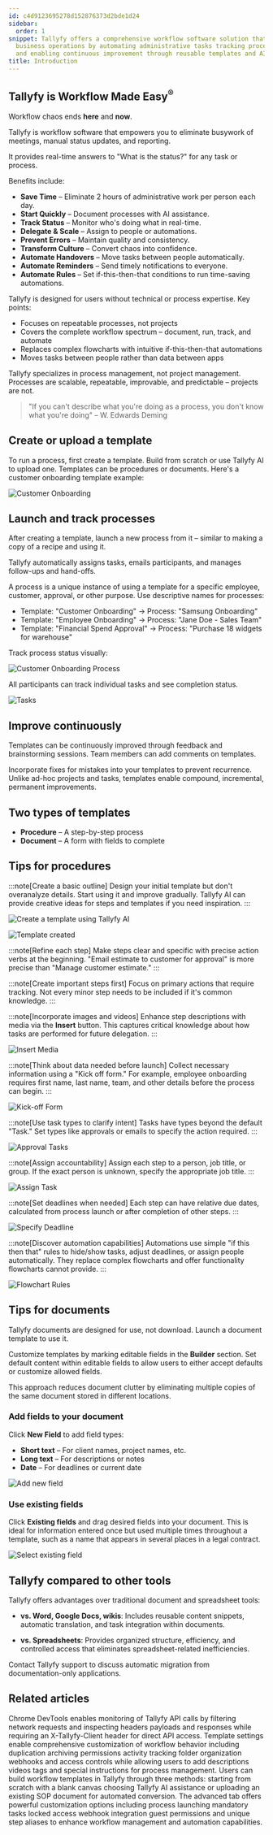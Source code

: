 ```yaml
---
id: c4d9123695278d152876373d2bde1d24
sidebar:
  order: 1
snippet: Tallyfy offers a comprehensive workflow software solution that streamlines
  business operations by automating administrative tasks tracking processes in real-time
  and enabling continuous improvement through reusable templates and AI assistance.
title: Introduction
---
```


## Tallyfy is Workflow Made Easy<sup>®</sup>

Workflow chaos ends **here** and **now**.

Tallyfy is workflow software that empowers you to eliminate busywork of meetings, manual status updates, and reporting. 

It provides real-time answers to "What is the status?" for any task or process.

Benefits include:

* **Save Time** – Eliminate 2 hours of administrative work per person each day.
* **Start Quickly** – Document processes with AI assistance.
* **Track Status** – Monitor who's doing what in real-time.
* **Delegate & Scale** – Assign to people or automations.
* **Prevent Errors** – Maintain quality and consistency.
* **Transform Culture** – Convert chaos into confidence.
* **Automate Handovers** – Move tasks between people automatically.
* **Automate Reminders** – Send timely notifications to everyone.
* **Automate Rules** – Set if-this-then-that conditions to run time-saving automations.

Tallyfy is designed for users without technical or process expertise. Key points:

* Focuses on repeatable processes, not projects
* Covers the complete workflow spectrum – document, run, track, and automate
* Replaces complex flowcharts with intuitive if-this-then-that automations
* Moves tasks between people rather than data between apps

Tallyfy specializes in process management, not project management. Processes are scalable, repeatable, improvable, and predictable – projects are not.

> "If you can't describe what you're doing as a process, you don't know what you're doing"
> – W. Edwards Deming


<lite-vimeo videoid="689464638"></lite-vimeo>

## Create or upload a template

To run a process, first create a template. Build from scratch or use Tallyfy AI to upload one. Templates can be procedures or documents. Here's a customer onboarding template example:

![Customer Onboarding](https://screenshots.tallyfy.com/tallyfy%2Fpro%2Fdesktop-light-show-template-example.png)

## Launch and track processes

After creating a template, launch a new process from it – similar to making a copy of a recipe and using it.

Tallyfy automatically assigns tasks, emails participants, and manages follow-ups and hand-offs.

A process is a unique instance of using a template for a specific employee, customer, approval, or other purpose. Use descriptive names for processes:

* Template: "Customer Onboarding" → Process: "Samsung Onboarding"
* Template: "Employee Onboarding" → Process: "Jane Doe - Sales Team"
* Template: "Financial Spend Approval" → Process: "Purchase 18 widgets for warehouse"

Track process status visually:

![Customer Onboarding Process](https://screenshots.tallyfy.com/tallyfy%2Fpro%2Fdesktop-light-showing-ongoing-process.png)

All participants can track individual tasks and see completion status.

![Tasks](https://screenshots.tallyfy.com/tallyfy%2Fpro%2Fdesktop-light-task-within-process.png)

## Improve continuously

Templates can be continuously improved through feedback and brainstorming sessions. Team members can add comments on templates.

Incorporate fixes for mistakes into your templates to prevent recurrence. Unlike ad-hoc projects and tasks, templates enable compound, incremental, permanent improvements.

## Two types of templates

* **Procedure** – A step-by-step process
* **Document** – A form with fields to complete

## Tips for procedures

:::note[Create a basic outline]
Design your initial template but don't overanalyze details. Start using it and improve gradually. Tallyfy AI can provide creative ideas for steps and templates if you need inspiration.
:::

![Create a template using Tallyfy AI](https://screenshots.tallyfy.com/tallyfy%2Fpro%2Fdesktop-light-create-client-onboarding-template-from-tallyfyAI.png)

![Template created](https://screenshots.tallyfy.com/tallyfy%2Fpro%2Fdesktop-light-click-create-template-by-tallyfyai.png)

:::note[Refine each step]
Make steps clear and specific with precise action verbs at the beginning. "Email estimate to customer for approval" is more precise than "Manage customer estimate."
:::

:::note[Create important steps first]
Focus on primary actions that require tracking. Not every minor step needs to be included if it's common knowledge.
:::

:::note[Incorporate images and videos]
Enhance step descriptions with media via the **Insert** button. This captures critical knowledge about how tasks are performed for future delegation.
:::

![Insert Media](https://screenshots.tallyfy.com/tallyfy%2Fpro%2Fdesktop-light-add-media-to-tasks.png)

:::note[Think about data needed before launch]
Collect necessary information using a "Kick off form." For example, employee onboarding requires first name, last name, team, and other details before the process can begin.
:::

![Kick-off Form](https://screenshots.tallyfy.com/tallyfy%2Fpro%2Fdesktop-light-how-to-add-kickoff-forms.png)

:::note[Use task types to clarify intent]
Tasks have types beyond the default "Task." Set types like approvals or emails to specify the action required.
:::

![Approval Tasks](https://screenshots.tallyfy.com/tallyfy%2Fpro%2Fdesktop-light-switch-to-approvereject.png)

:::note[Assign accountability]
Assign each step to a person, job title, or group. If the exact person is unknown, specify the appropriate job title.
:::

![Assign Task](https://screenshots.tallyfy.com/tallyfy%2Fpro%2Fdesktop-light-assign-a-task-to-somebody.png)

:::note[Set deadlines when needed]
Each step can have relative due dates, calculated from process launch or after completion of other steps.
:::

![Specify Deadline](https://screenshots.tallyfy.com/tallyfy%2Fpro%2Fdesktop-light-specify-deadline-to-task.png)

:::note[Discover automation capabilities]
Automations use simple "if this then that" rules to hide/show tasks, adjust deadlines, or assign people automatically. They replace complex flowcharts and offer functionality flowcharts cannot provide.
:::

![Flowchart Rules](https://screenshots.tallyfy.com/tallyfy%2Fpro%2Fdesktop-light-click-automations.png)

## Tips for documents

Tallyfy documents are designed for use, not download. Launch a document template to use it.

Customize templates by marking editable fields in the **Builder** section. Set default content within editable fields to allow users to either accept defaults or customize allowed fields.

This approach reduces document clutter by eliminating multiple copies of the same document stored in different locations.

### Add fields to your document

Click **New Field** to add field types:
* **Short text** – For client names, project names, etc.
* **Long text** – For descriptions or notes
* **Date** – For deadlines or current date

![Add new field](https://screenshots.tallyfy.com/tallyfy%2Fpro%2Fdesktop-light-add-field-document.png)

### Use existing fields 

Click **Existing fields** and drag desired fields into your document. This is ideal for information entered once but used multiple times throughout a template, such as a name that appears in several places in a legal contract.

![Select existing field](https://screenshots.tallyfy.com/tallyfy%2Fpro%2Fdesktop-light-select-existing-field-document.png)

## Tallyfy compared to other tools

Tallyfy offers advantages over traditional document and spreadsheet tools:

* **vs. Word, Google Docs, wikis**: Includes reusable content snippets, automatic translation, and task integration within documents.

* **vs. Spreadsheets**: Provides organized structure, efficiency, and controlled access that eliminates spreadsheet-related inefficiencies.

Contact Tallyfy support to discuss automatic migration from documentation-only applications.


## Related articles
<CardGrid>
<LinkTitleCard header="<b>Open Api > Sniff API calls using Chrome</b>" href="/products/pro/integrations/open-api/how-to-sniff-api-calls-using-chrome/" > Chrome DevTools enables monitoring of Tallyfy API calls by filtering network requests and inspecting headers payloads and responses while requiring an X-Tallyfy-Client header for direct API access. </LinkTitleCard>
<LinkTitleCard header="<b>Templates > Configure your template</b>" href="/products/pro/documenting/templates/config/" > Template settings enable comprehensive customization of workflow behavior including duplication archiving permissions activity tracking folder organization webhooks and access controls while allowing users to add descriptions videos tags and special instructions for process management. </LinkTitleCard>
<LinkTitleCard header="<b>Templates > Create a template</b>" href="/products/pro/documenting/templates/create-template/" > Users can build workflow templates in Tallyfy through three methods: starting from scratch with a blank canvas choosing Tallyfy AI assistance or uploading an existing SOP document for automated conversion. </LinkTitleCard>
<LinkTitleCard header="<b>Tasks > Advanced tab</b>" href="/products/pro/tracking-and-tasks/tasks/how-can-i-utilize-tallyfys-advanced-tab-features/" > The advanced tab offers powerful customization options including process launching mandatory tasks locked access webhook integration guest permissions and unique step aliases to enhance workflow management and automation capabilities. </LinkTitleCard>
</CardGrid>